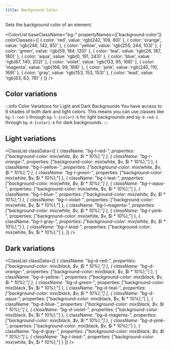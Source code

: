 ```yaml
---
title: Background Color
---
```



Sets the background color of an element.

<ColorList 
  baseClassName="bg-" 
  propertyNames={['background-color']} 
  colorClasses={[
    { color: 'red', value: 'rgb(242, 109, 80)' },
    { color: 'orange', value: 'rgb(246, 142, 85)' },
    { color: 'yellow', value: 'rgb(255, 244, 103)' },
    { color: 'green', value: 'rgb(59, 184, 120)' },
    { color: 'teal', value: 'rgb(26, 187, 180)' },
    { color: 'aqua', value: 'rgb(0, 191, 243)' },
    { color: 'blue', value: 'rgb(67, 140, 202)' },
    { color: 'violet', value: 'rgb(133, 95, 168)' },
    { color: 'magenta', value: 'rgb(168, 99, 168)' },
    { color: 'pink', value: 'rgb(240, 110, 169)' },
    { color: 'gray', value: 'rgb(153, 153, 153)' },
    { color: 'lead', value: 'rgb(63, 63, 78)' }
  ]}
/>

## Color variations

:::info Color Variations for Light and Dark Backgrounds
You have access to 6 shades of both dark and light colors. This means you can use classes like `bg-l-red-1` through `bg-l-{color}-6` for light backgrounds and `bg-d-red-1` through `bg-d-{color}-6` for dark backgrounds.
:::

## Light variations

<ClassList
  classData={[
    {
      className: "bg-l-red-*",
      properties: ["background-color: mix(white, $v, $i * 10%);"]
    },
    {
      className: "bg-l-orange-*",
      properties: ["background-color: mix(white, $v, $i * 10%);"]
    },
    {
      className: "bg-l-yellow-*",
      properties: ["background-color: mix(white, $v, $i * 10%);"]
    },
    {
      className: "bg-l-green-*",
      properties: ["background-color: mix(white, $v, $i * 10%);"]
    },
    {
      className: "bg-l-teal-*",
      properties: ["background-color: mix(white, $v, $i * 10%);"]
    },
    {
      className: "bg-l-aqua-*",
      properties: ["background-color: mix(white, $v, $i * 10%);"]
    },
    {
      className: "bg-l-blue-*",
      properties: ["background-color: mix(white, $v, $i * 10%);"]
    },
    {
      className: "bg-l-violet-*",
      properties: ["background-color: mix(white, $v, $i * 10%);"]
    },
    {
      className: "bg-l-magenta-*",
      properties: ["background-color: mix(white, $v, $i * 10%);"]
    },
    {
      className: "bg-l-pink-*",
      properties: ["background-color: mix(white, $v, $i * 10%);"]
    },
    {
      className: "bg-l-gray-*",
      properties: ["background-color: mix(white, $v, $i * 10%);"]
    },
    {
      className: "bg-l-lead-*",
      properties: ["background-color: mix(white, $v, $i * 10%);"]
    },
  ]}
/>

## Dark variations

<ClassList
  classData={[
    {
      className: "bg-d-red-*",
      properties: ["background-color: mix(black, $v, $i * 10%);"]
    },
    {
      className: "bg-d-orange-*",
      properties: ["background-color: mix(black, $v, $i * 10%);"]
    },
    {
      className: "bg-d-yellow-*",
      properties: ["background-color: mix(black, $v, $i * 10%);"]
    },
    {
      className: "bg-d-green-*",
      properties: ["background-color: mix(black, $v, $i * 10%);"]
    },
    {
      className: "bg-d-teal-*",
      properties: ["background-color: mix(black, $v, $i * 10%);"]
    },
    {
      className: "bg-d-aqua-*",
      properties: ["background-color: mix(black, $v, $i * 10%);"]
    },
    {
      className: "bg-d-blue-*",
      properties: ["background-color: mix(black, $v, $i * 10%);"]
    },
    {
      className: "bg-d-violet-*",
      properties: ["background-color: mix(black, $v, $i * 10%);"]
    },
    {
      className: "bg-d-magenta-*",
      properties: ["background-color: mix(black, $v, $i * 10%);"]
    },
    {
      className: "bg-d-pink-*",
      properties: ["background-color: mix(black, $v, $i * 10%);"]
    },
    {
      className: "bg-d-gray-*",
      properties: ["background-color: mix(black, $v, $i * 10%);"]
    },
    {
      className: "bg-l-lead-*",
      properties: ["background-color: mix(white, $v, $i * 10%);"]
    }
  ]}
/>